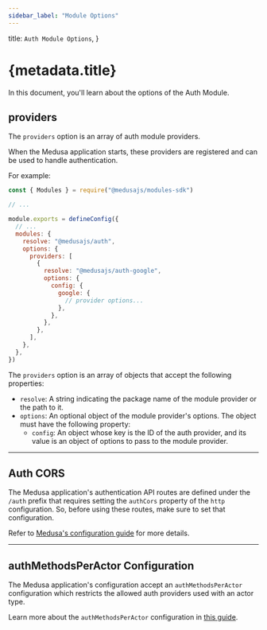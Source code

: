 ```yaml
---
sidebar_label: "Module Options"
---
```



  title: `Auth Module Options`,
}

# {metadata.title}

In this document, you'll learn about the options of the Auth Module.

## providers

The `providers` option is an array of auth module providers.

When the Medusa application starts, these providers are registered and can be used to handle authentication.

For example:

```js title="medusa-config.js"
const { Modules } = require("@medusajs/modules-sdk")

// ...

module.exports = defineConfig({
  // ...
  modules: {
    resolve: "@medusajs/auth",
    options: {
      providers: [
        {
          resolve: "@medusajs/auth-google",
          options: {
            config: {
              google: {
                // provider options...
              },
            },
          },
        },
      ],
    },
  },
})
```

The `providers` option is an array of objects that accept the following properties:

- `resolve`: A string indicating the package name of the module provider or the path to it.
- `options`: An optional object of the module provider's options. The object must have the following property:
  - `config`: An object whose key is the ID of the auth provider, and its value is an object of options to pass to the module provider.

---

## Auth CORS

The Medusa application's authentication API routes are defined under the `/auth` prefix that requires setting the `authCors` property of the `http` configuration. So, before using these routes, make sure to set that configuration.

Refer to [Medusa's configuration guide](/references/medusa-config#authCors) for more details.

---

## authMethodsPerActor Configuration

The Medusa application's configuration accept an `authMethodsPerActor` configuration which restricts the allowed auth providers used with an actor type.

Learn more about the `authMethodsPerActor` configuration in [this guide](../auth-providers/page.mdx#configure-allowed-auth-providers-of-actor-types).
